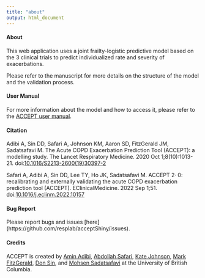 ```yaml
---
title: "about"
output: html_document
---
```



#### About 

This web application uses a joint frailty-logistic predictive model based on the 3 clinical trials to predict individualized rate and severity of exacerbations. 

Please refer to the manuscript for more details on the structure of the model and the validation process.

#### User Manual

For more information about the model and how to access it, please refer to the [ACCEPT user manual](https://resplab.github.io/acceptManual/section-introduction.html). 

#### Citation

Adibi A, Sin DD, Safari A, Johnson KM, Aaron SD, FitzGerald JM, Sadatsafavi M. The Acute COPD Exacerbation Prediction Tool (ACCEPT): a modelling study. The Lancet Respiratory Medicine. 2020 Oct 1;8(10):1013-21. doi:[10.1016/S2213-2600(19)30397-2](https://doi.org/10.1016/S2213-2600%2819%2930397-2)

Safari A, Adibi A, Sin DD, Lee TY, Ho JK, Sadatsafavi M. ACCEPT 2· 0: recalibrating and externally validating the acute COPD exacerbation prediction tool (ACCEPT). EClinicalMedicine. 2022 Sep 1;51. doi:[10.1016/j.eclinm.2022.10157](https://doi.org/10.1016/j.eclinm.2022.101574)

#### Bug Report

Please report bugs and issues [here] (https://github.com/resplab/acceptShiny/issues).

                         
#### Credits

ACCEPT is created by [Amin Adibi](http://resp.core.ubc.ca/team/Amin_Adibi),  [Abdollah Safari](http://resp.core.ubc.ca/team/Abdollah_Safari), [Kate Johnson](http://resp.core.ubc.ca/team/Kate_Johnson), [Mark FitzGerald](https://www.vchri.ca/researchers/mark-fitzgerald), [Don Sin](https://www.hli.ubc.ca/profile/sin/don), and [Mohsen Sadatsafavi](http://resp.core.ubc.ca/team/Mohsen_Sadatsafavi) at the University of British Columbia. 

